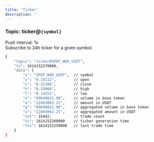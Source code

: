 ```yaml
---
title: 'Ticker'
description: ''
---
```



### Topic: ticker@`{symbol}`
Push interval: 1s  
Subscribe to 24h ticker for a given symbol.


<ResponseExample>

```bash
{
    "topic": "ticker@SPOT_WOO_USDT",
    "ts": 1614152270000,
    "data": {
        "s": "SPOT_WOO_USDT",  // symbol
        "o": "0.16112",        // open
        "c": "0.32206",        // close
        "h": "0.33000",        // high
        "l": "0.14251",        // low
        "v": "89040821.98",    // volume in base token
        "a": "22493062.21",    // amount in USDT
        "q": "89040821.98",    // aggregated volume in base token
        "u": "22493062.21",    // aggregated amount in USDT
        "cnt": 15442,          // trade count
        "ts": 1614152260000    // ticker generation time
        "tts": 1614152250000   // last trade time
    }
}
```

</ResponseExample>


